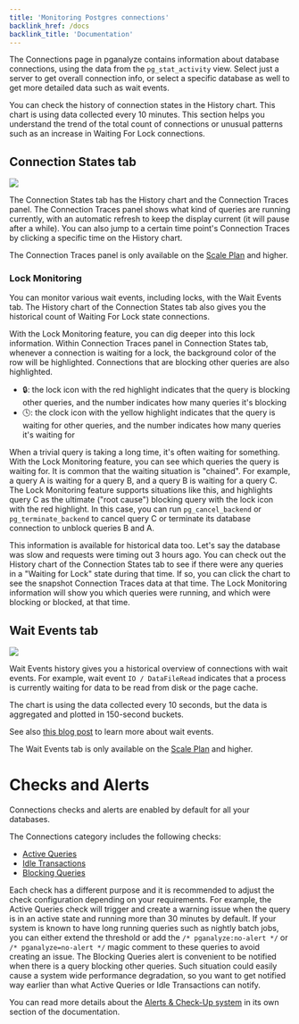 ```yaml
---
title: 'Monitoring Postgres connections'
backlink_href: /docs
backlink_title: 'Documentation'
---
```


The Connections page in pganalyze contains information about database connections,
using the data from the `pg_stat_activity` view.
Select just a server to get overall connection info, or select a specific database
as well to get more detailed data such as wait events.

You can check the history of connection states in the History chart. This chart
is using data collected every 10 minutes. This section helps you
understand the trend of the total count of connections or unusual patterns
such as an increase in Waiting For Lock connections.

## Connection States tab

![](connection-states.png)

The Connection States tab has the History chart and the Connection Traces
panel. The Connection Traces panel shows what kind of queries are running
currently, with an automatic refresh to keep the display current (it will pause after a while).
You can also jump to a certain time point's Connection Traces by clicking
a specific time on the History chart.

The Connection Traces panel is only available on the [Scale Plan](/pricing)
and higher.

### Lock Monitoring

You can monitor various wait events, including locks, with the Wait Events tab.
The History chart of the Connection States tab also gives you the historical
count of Waiting For Lock state connections.

With the Lock Monitoring feature, you can dig deeper into this lock information. Within
Connection Traces panel in Connection States tab, whenever a connection is
waiting for a lock, the background color of the row will be highlighted.
Connections that are blocking other queries are also highlighted.

* 🔒: the lock icon with the red highlight indicates that the query is blocking other queries, and the number indicates how many queries it's blocking
* 🕓: the clock icon with the yellow highlight indicates that the query is waiting for other queries, and the number indicates how many queries it's waiting for

When a trivial query is taking a long time, it's often waiting for something.
With the Lock Monitoring feature, you can see which queries the query is waiting for.
It is common that the waiting situation is "chained". For example, a query A
is waiting for a query B, and a query B is waiting for a query C. The Lock
Monitoring feature supports situations like this, and highlights query C as the ultimate ("root cause") blocking query
with the lock icon with the red highlight.
In this case, you can run `pg_cancel_backend` or `pg_terminate_backend` to
cancel query C or terminate its database connection to unblock queries B and A.

This information is available for historical data too. Let's say the
database was slow and requests were timing out 3 hours ago. You can check out
the History chart of the Connection States tab to see if there were any queries
in a "Waiting for Lock" state during that time.
If so, you can click the chart to see the snapshot Connection Traces data at
that time. The Lock Monitoring information will show you which queries were
running, and which were blocking or blocked, at that time.

## Wait Events tab

![](wait-events.png)

Wait Events history gives you a historical overview of connections with
wait events. For example, wait event `IO / DataFileRead` indicates that a
process is currently waiting for data to be read from disk or the page cache.

The chart is using the data collected every 10 seconds, but the data is
aggregated and plotted in 150-second buckets.

See also [this blog post](https://pganalyze.com/blog/postgres-connection-tracing-wait-event-analysis-and-vacuum-monitoring)
to learn more about wait events.

The Wait Events tab is only available on the [Scale Plan](/pricing) and higher.

# Checks and Alerts

Connections checks and alerts are enabled by default for all your databases.

The Connections category includes the following checks:
 - [Active Queries](/docs/checks/connections/active_query)
 - [Idle Transactions](/docs/checks/schema/idle_transaction)
 - [Blocking Queries](/docs/checks/schema/blocking_query)

Each check has a different purpose and it is recommended to adjust the check
configuration depending on your requirements. For example, the Active Queries
check will trigger and create a warning issue when the query is in an active
state and running more than 30 minutes by default. If your system is known to
have long running queries such as nightly batch jobs, you can either extend the
threshold or add the `/* pganalyze:no-alert */` or `/* pganalyze=no-alert */`
magic comment to these queries to avoid creating an issue.
The Blocking Queries alert is convenient to be notified when there is a query
blocking other queries. Such situation could easily cause a system wide
performance degradation, so you want to get notified way earlier than what
Active Queries or Idle Transactions can notify.

You can read more details about the [Alerts & Check-Up system](/docs/checks) in
its own section of the documentation.
